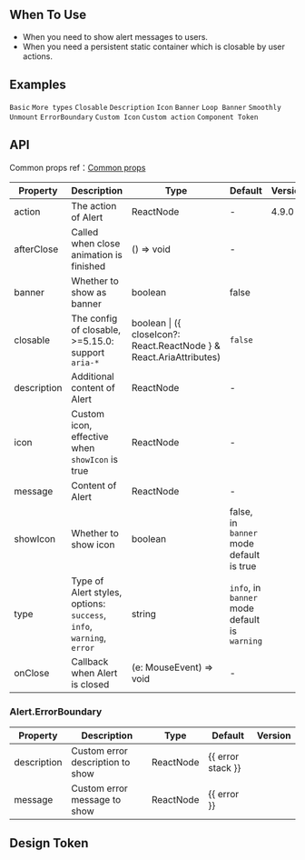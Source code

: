 

<Meta of={AlertStories} />

        
## When To Use

- When you need to show alert messages to users.
- When you need a persistent static container which is closable by user actions.

## Examples

<code src="./demo/basic.tsx">Basic</code>
<code src="./demo/style.tsx">More types</code>
<code src="./demo/closable.tsx">Closable</code>
<code src="./demo/description.tsx">Description</code>
<code src="./demo/icon.tsx">Icon</code>
<code src="./demo/banner.tsx" iframe="250">Banner</code>
<code src="./demo/loop-banner.tsx">Loop Banner</code>
<code src="./demo/smooth-closed.tsx">Smoothly Unmount</code>
<code src="./demo/error-boundary.tsx">ErrorBoundary</code>
<code src="./demo/custom-icon.tsx" debug>Custom Icon</code>
<code src="./demo/action.tsx">Custom action</code>
<code src="./demo/component-token.tsx" debug>Component Token</code>

## API

Common props ref：[Common props](/docs/react/common-props)

| Property | Description | Type | Default | Version |
| --- | --- | --- | --- | --- |
| action | The action of Alert | ReactNode | - | 4.9.0 |
| afterClose | Called when close animation is finished | () => void | - |  |
| banner | Whether to show as banner | boolean | false |  |
| closable | The config of closable, >=5.15.0: support `aria-*` | boolean \| ({ closeIcon?: React.ReactNode } & React.AriaAttributes) | `false` |  |
| description | Additional content of Alert | ReactNode | - |  |
| icon | Custom icon, effective when `showIcon` is true | ReactNode | - |  |
| message | Content of Alert | ReactNode | - |  |
| showIcon | Whether to show icon | boolean | false, in `banner` mode default is true |  |
| type | Type of Alert styles, options: `success`, `info`, `warning`, `error` | string | `info`, in `banner` mode default is `warning` |  |
| onClose | Callback when Alert is closed | (e: MouseEvent) => void | - |  |

### Alert.ErrorBoundary

| Property    | Description                      | Type      | Default           | Version |
| ----------- | -------------------------------- | --------- | ----------------- | ------- |
| description | Custom error description to show | ReactNode | {{ error stack }} |         |
| message     | Custom error message to show     | ReactNode | {{ error }}       |         |

## Design Token

<ComponentTokenTable component="Alert"></ComponentTokenTable>

